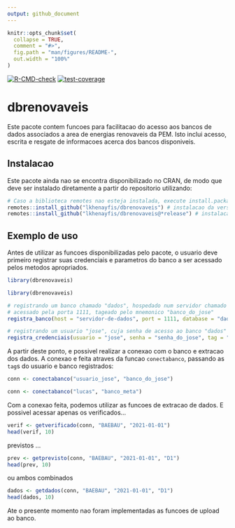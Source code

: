 ```yaml
---
output: github_document
---
```


<!-- README.md is generated from README.Rmd. Please edit that file -->

```r
knitr::opts_chunk$set(
  collapse = TRUE,
  comment = "#>",
  fig.path = "man/figures/README-",
  out.width = "100%"
)
```

<!-- badges: start -->
[![R-CMD-check](https://github.com/lkhenayfis/dbrenovaveis/workflows/R-CMD-check/badge.svg)](https://github.com/lkhenayfis/dbrenovaveis/actions)
[![test-coverage](https://github.com/lkhenayfis/dbrenovaveis/workflows/test-coverage/badge.svg)](https://github.com/lkhenayfis/dbrenovaveis/actions)
<!-- badges: end -->

# dbrenovaveis

Este pacote contem funcoes para facilitacao do acesso aos bancos de dados associados a area de 
energias renovaveis da PEM. Isto inclui acesso, escrita e resgate de informacoes acerca dos bancos
disponiveis.

## Instalacao

Este pacote ainda nao se encontra disponibilizado no CRAN, de modo que deve ser instalado 
diretamente a partir do repositorio utilizando:

```r
# Caso a biblioteca remotes nao esteja instalada, execute install.packages("remotes") primeiro
remotes::install_github("lkhenayfis/dbrenovaveis") # instalacao da versao de desenvolvimento
remotes::install_github("lkhenayfis/dbrenovaveis@*release") # instalacao da ultima versao fechada
```

## Exemplo de uso

Antes de utilizar as funcoes disponibilizadas pelo pacote, o usuario deve primeiro registrar suas
credenciais e parametros do banco a ser acessado pelos metodos apropriados.

```r
library(dbrenovaveis)
```

```r
library(dbrenovaveis)

# registrando um banco chamado "dados", hospedado num servidor chamado "servidor-de-dados", 
# acessado pela porta 1111, tageado pelo mnemonico "banco_do_jose"
registra_banco(host = "servidor-de-dados", port = 1111, database = "dados", tag = "banco_do_jose")

# registrando um usuario "jose", cuja senha de acesso ao banco "dados" e "senha_do_jose"
registra_credenciais(usuario = "jose", senha = "senha_do_jose", tag = "usuario_jose")
```

A partir deste ponto, e possivel realizar a conexao com o banco e extracao dos dados. A conexao
e feita atraves da funcao `conectabanco`, passando as `tag`s do usuario e banco registrados:

```r
conn <- conectabanco("usuario_jose", "banco_do_jose")
```

```r
conn <- conectabanco("lucas", "banco_meta")
```

Com a conexao feita, podemos utilizar as funcoes de extracao de dados. E possivel acessar apenas os
verificados...

```r
verif <- getverificado(conn, "BAEBAU", "2021-01-01")
head(verif, 10)
```

previstos ...

```r
prev <- getprevisto(conn, "BAEBAU", "2021-01-01", "D1")
head(prev, 10)
```

ou ambos combinados

```r
dados <- getdados(conn, "BAEBAU", "2021-01-01", "D1")
head(dados, 10)
```

Ate o presente momento nao foram implementadas as funcoes de upload ao banco.
